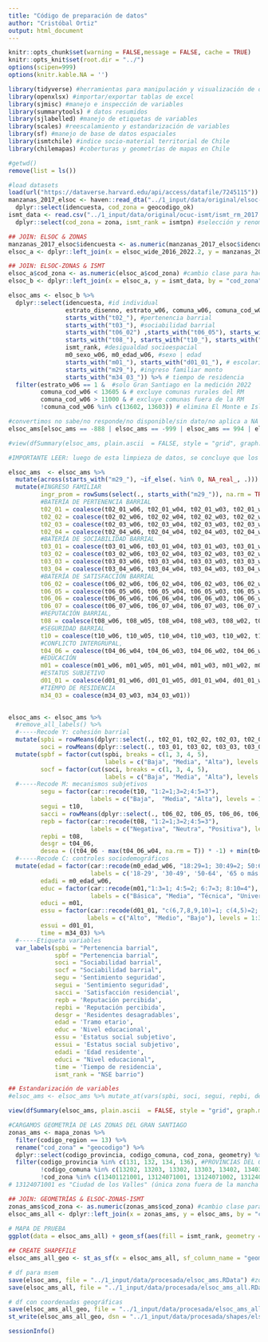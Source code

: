 ```yaml
---
title: "Código de preparación de datos"
author: "Cristóbal Ortiz"
output: html_document
---
```


```r
knitr::opts_chunk$set(warning = FALSE,message = FALSE, cache = TRUE)
knitr::opts_knit$set(root.dir = "../")
options(scipen=999)
options(knitr.kable.NA = '')
```

```r
library(tidyverse) #herramientas para manipulación y visualización de datos (incluye ggplot2)
library(openxlsx) #importar/exportar tablas de excel
library(sjmisc) #manejo e inspección de variables
library(summarytools) # datos resumidos
library(sjlabelled) #manejo de etiquetas de variables
library(scales) #reescalamiento y estandarización de variables
library(sf) #manejo de base de datos espaciales
library(ismtchile) #indice socio-material territorial de Chile
library(chilemapas) #coberturas y geometrías de mapas en Chile
```

```r
#getwd()
remove(list = ls())

#load datasets
load(url("https://dataverse.harvard.edu/api/access/datafile/7245115")) #elsoc wide 2016-2022
manzanas_2017_elsoc <- haven::read_dta("../1_input/data/original/elsoc-manzanas/mzn-elsoc-2012-2017/manzanas2017_elsoc_2016_2019.dta") %>%
  dplyr::select(idencuesta, cod_zona = geocodigo_ok)
ismt_data <- read.csv("../1_input/data/original/ocuc-ismt/ismt_rm_2017.csv") %>% #ismt calculado por OCUC
  dplyr::select(cod_zona = zona, ismt_rank = ismtpn) #selección y renombre de variables
```

```r

## JOIN: ELSOC & ZONAS
manzanas_2017_elsoc$idencuesta <- as.numeric(manzanas_2017_elsoc$idencuesta) #cambio clase para hacer el siguiente join
elsoc_a <- dplyr::left_join(x = elsoc_wide_2016_2022.2, y = manzanas_2017_elsoc, by = "idencuesta")

## JOIN: ELSOC-ZONAS & ISMT
elsoc_a$cod_zona <- as.numeric(elsoc_a$cod_zona) #cambio clase para hacer el siguiente join
elsoc_b <- dplyr::left_join(x = elsoc_a, y = ismt_data, by = "cod_zona")
```

```r
elsoc_ams <- elsoc_b %>% 
  dplyr::select(idencuesta, #id individual
                estrato_disenno, estrato_w06, comuna_w06, comuna_cod_w06, cod_zona, #id geográficos
                starts_with("t02_"), #pertenencia barrial 
                starts_with("t03_"), #sociabilidad barrial
                starts_with("t06_02") ,starts_with("t06_05"), starts_with("t06_06"), starts_with("t06_07"),  #satisfacción barrial
                starts_with("t08_"), starts_with("t10_"), starts_with("t04_06_"), # reputación | seguridad | conflicto barrial 
                ismt_rank, #desigualdad socioespacial
                m0_sexo_w06, m0_edad_w06, #sexo | edad
                starts_with("m01_"), starts_with("d01_01_"), # escolaridad | estatus subjetivo 
                starts_with("m29_"), #ingreso familiar monto
                starts_with("m34_03_")) %>% # tiempo de residencia
  filter(estrato_w06 == 1 &  #solo Gran Santiago en la medición 2022
         comuna_cod_w06 < 13605 & # excluye comunas rurales del RM
         comuna_cod_w06 > 11000 & # excluye comunas fuera de la RM
         !comuna_cod_w06 %in% c(13602, 13603)) # elimina El Monte e Isla de Maipo

#convertimos no sabe/no responde/no disponible/sin dato/no aplica a NA
elsoc_ams[elsoc_ams == -888 | elsoc_ams == -999 | elsoc_ams == 994 | elsoc_ams == 995 | elsoc_ams == 996 | elsoc_ams == -666 | elsoc_ams == -777] <- NA # varias categoría a NA

#view(dfSummary(elsoc_ams, plain.ascii  = FALSE, style = "grid", graph.magnif = 0.75, valid.col = FALSE))

#IMPORTANTE LEER: luego de esta limpieza de datos, se concluye que los códigos de zonas y comunas de ELSOC, difieren en aprox 35 casos respecto a las zonas y comunas de la data que contiene las manzanas reales. Ante la imposibilidad de verificar cuál código es el adecuado, optamos por guiarnos por los códigos de ELSOC (y especificamente la ola 2022). Es decir, la base de datos final contiene aquellos que cumples dos condiciones: en la medición original (2026) vivían en el Gran Santiago; ii) en la última medición (2022) siguen viviendo en el Gran Santiago.
```

```r
elsoc_ams  <- elsoc_ams %>%
  mutate(across(starts_with("m29_"), ~if_else(. %in% 0, NA_real_, .))) %>% #convierto ingreso = 0 a NA
  mutate(#INGRESO FAMILIAR
         ingr_prom = rowSums(select(., starts_with("m29_")), na.rm = TRUE) / rowSums(!is.na(select(., starts_with("m29_")))),
         #BATERÍA DE PERTENENCIA BARRIAL
         t02_01 = coalesce(t02_01_w06, t02_01_w04, t02_01_w03, t02_01_w02, t02_01_w01), 
         t02_02 = coalesce(t02_02_w06, t02_02_w04, t02_02_w03, t02_02_w02, t02_02_w01),
         t02_03 = coalesce(t02_03_w06, t02_03_w04, t02_03_w03, t02_03_w02, t02_03_w01),
         t02_04 = coalesce(t02_04_w06, t02_04_w04, t02_04_w03, t02_04_w02, t02_04_w01),
         #BATERÍA DE SOCIABILIDAD BARRIAL
         t03_01 = coalesce(t03_01_w06, t03_01_w04, t03_01_w03, t03_01_w02, t03_01_w01), 
         t03_02 = coalesce(t03_02_w06, t03_02_w04, t03_02_w03, t03_02_w02, t03_02_w01),
         t03_03 = coalesce(t03_03_w06, t03_03_w04, t03_03_w03, t03_03_w02, t03_03_w01),
         t03_04 = coalesce(t03_04_w06, t03_04_w04, t03_04_w03, t03_04_w02, t03_04_w01),
         #BATERÍA DE SATISFACCIÓN BARRIAL
         t06_02 = coalesce(t06_02_w06, t06_02_w04, t06_02_w03, t06_02_w02, t06_02_w01),
         t06_05 = coalesce(t06_05_w06, t06_05_w04, t06_05_w03, t06_05_w02, t06_05_w01),
         t06_06 = coalesce(t06_06_w06, t06_06_w04, t06_06_w03, t06_06_w02, t06_06_w01),
         t06_07 = coalesce(t06_07_w06, t06_07_w04, t06_07_w03, t06_07_w02, t06_07_w01),
         #REPUTACIÓN BARRIAL,
         t08 = coalesce(t08_w06, t08_w05, t08_w04, t08_w03, t08_w02, t08_w01),
         #SEGURIDAD BARRIAL
         t10 = coalesce(t10_w06, t10_w05, t10_w04, t10_w03, t10_w02, t10_w01),
         #CONFLICTO INTERGRUPAL,
         t04_06 = coalesce(t04_06_w04, t04_06_w03, t04_06_w02, t04_06_w01),
         #EDUCACIÓN
         m01 = coalesce(m01_w06, m01_w05, m01_w04, m01_w03, m01_w02, m01_w01),
         #ESTATUS SUBJETIVO
         d01_01 = coalesce(d01_01_w06, d01_01_w05, d01_01_w04, d01_01_w03, d01_01_w02, d01_01_w01),
         #TIEMPO DE RESIDENCIA
         m34_03 = coalesce(m34_03_w03, m34_03_w01))
         
```

```r
elsoc_ams <- elsoc_ams %>% 
  #remove_all_labels() %>%
  #-----Recode Y: cohesión barrial
  mutate(spbi = rowMeans(dplyr::select(., t02_01, t02_02, t02_03, t02_04), na.rm = TRUE), #promedio apego al barrio
         soci = rowMeans(dplyr::select(., t03_01, t03_02, t03_03, t03_04), na.rm = TRUE)) %>%  #promedio sociabilidad barrial
  mutate(spbf = factor(cut(spbi, breaks = c(1, 3, 4, 5), 
                           labels = c("Baja", "Media", "Alta"), levels = 1:3)),
         socf = factor(cut(soci, breaks = c(1, 3, 4, 5), 
                           labels = c("Baja", "Media", "Alta"), levels = 1:3)),
  #-----Recode M: mecanismos subjetivos 
         segu = factor(car::recode(t10, "1:2=1;3=2;4:5=3"),
                       labels = c("Baja",  "Media", "Alta"), levels = 1:3),
         segui = t10,
         sacci = rowMeans(dplyr::select(., t06_02, t06_05, t06_06, t06_07), na.rm = TRUE),
         repb = factor(car::recode(t08, "1:2=1;3=2;4:5=3"),
                       labels = c("Negativa", "Neutra", "Positiva"), levels = 1:3),
         repbi = t08,
         desgr = t04_06, 
         desea = ((t04_06 - max(t04_06_w04, na.rm = T)) * -1) + min(t04_06, na.rm = T)) %>% 
  #-----Recode C: controles sociodemográficos
  mutate(edad = factor(car::recode(m0_edad_w06, "18:29=1; 30:49=2; 50:64=3; 65:150=4"),
                       labels = c('18-29', '30-49', '50-64', '65 o más'), levels = 1:4),
         edadi = m0_edad_w06,
         educ = factor(car::recode(m01,"1:3=1; 4:5=2; 6:7=3; 8:10=4"),
                       labels = c("Básica", "Media", "Técnica", "Universitaria"), levels = 1:4),
         educi = m01,
         essu = factor(car::recode(d01_01, "c(6,7,8,9,10)=1; c(4,5)=2; c(0,1,2,3)=3"),
                      labels = c("Alto", "Medio", "Bajo"), levels = 1:3),
         essui = d01_01,
         time = m34_03) %>% 
  #-----Etiqueta variables
  var_labels(spbi = "Pertenencia barrial",
             spbf = "Pertenencia barrial",
             soci = "Sociabilidad barrial",
             socf = "Sociabilidad barrial",
             segu = 'Sentimiento seguridad',
             segui = 'Sentimiento seguridad',
             sacci = 'Satisfacción residencial',
             repb = 'Reputación percibida',
             repbi = 'Reputación percibida',
             desgr = 'Residentes desagradables',
             edad = 'Tramo etario',
             educ = 'Nivel educacional',
             essu = 'Estatus social subjetivo',
             essui = 'Estatus social subjetivo',
             edadi = 'Edad residente',
             educi = "Nivel educacional",
             time = 'Tiempo de residencia',
             ismt_rank = "NSE barrio")

## Estandarización de variables
#elsoc_ams <- elsoc_ams %>% mutate_at(vars(spbi, soci, segui, repbi, desgr, essui, edadi, educi, time, ismt_rank), scale)

view(dfSummary(elsoc_ams, plain.ascii  = FALSE, style = "grid", graph.magnif = 0.75, valid.col = FALSE))

```

```r
#CARGAMOS GEOMETRÍA DE LAS ZONAS DEL GRAN SANTIAGO
zonas_ams <- mapa_zonas %>% 
  filter(codigo_region == 13) %>% 
  rename("cod_zona" = "geocodigo") %>% 
  dplyr::select(codigo_provincia, codigo_comuna, cod_zona, geometry) %>% 
  filter(codigo_provincia %in% c(131, 132, 134, 136), #PROVINCIAS DEL GS EXCEPTO CHACABUCO
         !codigo_comuna %in% c(13202, 13203, 13302, 13303, 13402, 13403, 13404, 13601, 13602, 13603, 13605), #EXCLUYE COMUNAS FUERA DE LA RM
         !cod_zona %in% c(13401121001, 13124071001, 13124071002, 13124071004, 13124071005, 13124081001, 13124071003, 13119131001)) # QUITAR ZONAS FUERA DE LA MANCHA URBANA GS
# 13124071001 es "Ciudad de los Valles" (única zona fuera de la mancha urbana con medición ELSOC)

## JOIN: GEOMETRÍAS & ELSOC-ZONAS-ISMT
zonas_ams$cod_zona <- as.numeric(zonas_ams$cod_zona) #cambio clase para hacer el siguiente join
elsoc_ams_all <- dplyr::left_join(x = zonas_ams, y = elsoc_ams, by = "cod_zona") #TODAS LAS ZONAS AMS (SIRVE PARA MAPEAR)
  
# MAPA DE PRUEBA
ggplot(data = elsoc_ams_all) + geom_sf(aes(fill = ismt_rank, geometry = geometry)) + coord_sf(datum = st_crs(31979)) + scale_fill_viridis_c(direction = -1)

## CREATE SHAPEFILE
elsoc_ams_all_geo <- st_as_sf(x = elsoc_ams_all, sf_column_name = "geometry") %>% st_transform(31979)

```

```r
# df para msem 
save(elsoc_ams, file = "../1_input/data/procesada/elsoc_ams.RData") #zonas elsoc
save(elsoc_ams_all, file = "../1_input/data/procesada/elsoc_ams_all.RData") #zonas ams

# df con coordenadas geográficas 
save(elsoc_ams_all_geo, file = "../1_input/data/procesada/elsoc_ams_all_geo.RData") 
st_write(elsoc_ams_all_geo, dsn = "../1_input/data/procesada/shapes/elsoc_ams_all_geo.shp", delete_layer = TRUE) 
```

```r
sessionInfo()
```

